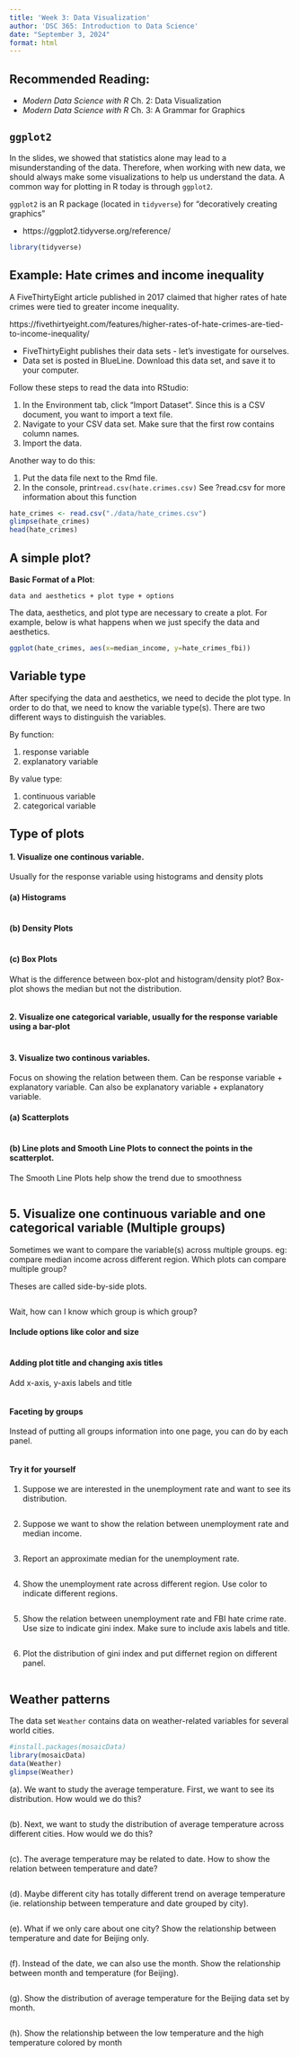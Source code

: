 ```yaml
---
title: 'Week 3: Data Visualization'
author: 'DSC 365: Introduction to Data Science'
date: "September 3, 2024"
format: html
---
```


::: {.callout-note icon="false"}
## Recommended Reading:
- _Modern Data Science with R_ Ch. 2: Data Visualization
- _Modern Data Science with R_ Ch. 3: A Grammar for Graphics

:::

## `ggplot2`

In the slides, we showed that statistics alone may lead to a misunderstanding of the data. Therefore, when working with new data, we should always make some visualizations to help us understand the data. A common way for plotting in R today is through `ggplot2`. 

`ggplot2` is an R package (located in `tidyverse`) for "decoratively creating graphics"

- https://ggplot2.tidyverse.org/reference/

```r
library(tidyverse)
```

## Example: Hate crimes and income inequality

A FiveThirtyEight article published in 2017 claimed that higher rates of hate crimes were tied to greater income inequality.

https://fivethirtyeight.com/features/higher-rates-of-hate-crimes-are-tied-to-income-inequality/

- FiveThirtyEight publishes their data sets - let's investigate for ourselves.
- Data set is posted in BlueLine. Download this data set, and save it to your computer.

Follow these steps to read the data into RStudio:

1. In the Environment tab, click "Import Dataset". Since this is a CSV document, you want to import a text file.
2. Navigate to your CSV data set. Make sure that the first row contains column names. 
3. Import the data.

Another way to do this:

1. Put the data file next to the Rmd file.
2. In the console, print`read.csv(hate.crimes.csv)`
See ?read.csv for more information about this function

```r
hate_crimes <- read.csv("./data/hate_crimes.csv")
glimpse(hate_crimes)
head(hate_crimes)
```

## A simple plot?

__Basic Format of a Plot__:

`data and aesthetics + plot type + options`

The data, aesthetics, and plot type are necessary to create a plot. For example, below is what happens when we just specify the data and aesthetics.

```r
ggplot(hate_crimes, aes(x=median_income, y=hate_crimes_fbi))
```

## Variable type

After specifying the data and aesthetics, we need to decide the plot type. In order to do that, we need to know the variable type(s). There are two different ways to distinguish the variables. 

By function: 

1. response variable
2. explanatory variable

By value type:

1. continuous variable
2. categorical variable

## Type of plots

#### 1. Visualize one continous variable.

Usually for the response variable using histograms and density plots


#### (a) Histograms

```r

```

#### (b) Density Plots

```r

```

#### (c) Box Plots

What is the difference between box-plot and histogram/density plot? Box-plot shows the median but not the distribution. 

```r

```

#### 2. Visualize one categorical variable, usually for the response variable using a bar-plot 

```r

```

#### 3. Visualize two continous variables. 

Focus on showing the relation between them. Can be response variable + explanatory variable. Can also be explanatory variable + explanatory variable.

#### (a) Scatterplots

```r

```

#### (b) Line plots and Smooth Line Plots to connect the points in the scatterplot. 

The Smooth Line Plots help show the trend due to smoothness

```r

```


## 5. Visualize one continuous variable and one categorical variable (Multiple groups)

Sometimes we want to compare the variable(s) across multiple groups. eg: compare median income across different region. Which plots can compare multiple group?

Theses are called side-by-side plots. 

```r

```

Wait, how can I know which group is which group?

#### Include options like color and size

```r

```

#### Adding plot title and changing axis titles

Add x-axis, y-axis labels and title

```r

```

#### Faceting by groups

Instead of putting all groups information into one page, you can do by each panel.

```r

```


#### Try it for yourself

1. Suppose we are interested in the unemployment rate and want to see its distribution. 

```r

```

2. Suppose we want to show the relation between unemployment rate and median income. 

```r

```

3. Report an approximate median for the unemployment rate. 

```r

```

4. Show the unemployment rate across different region. Use color to indicate different regions.

```r

```

5. Show the relation between unemployment rate and FBI hate crime rate. Use size to indicate gini index. Make sure to include axis labels and title. 

```r

```

6. Plot the distribution of gini index and put differnet region on different panel. 

```r

```

## Weather patterns

The data set `Weather` contains data on weather-related variables for several world cities.

```r
#install.packages(mosaicData)
library(mosaicData)
data(Weather)
glimpse(Weather)
```

(a). We want to study the average temperature. First, we want to see its distribution. How would we do this?

```r

```

(b). Next, we want to study the distribution of average temperature across different cities. How would we do this?

```r

```

(c). The average temperature may be related to date. How to show the relation between temperature and date?

```r

```

(d). Maybe different city has totally different trend on average temperature (ie. relationship between temperature and date grouped by city). 

```r

```

(e). What if we only care about one city? Show the relationship between temperature and date for Beijing only.

```r

```


(f). Instead of the date, we can also use the month. Show the relationship between month and temperature (for Beijing). 

```r

```


(g). Show the distribution of average temperature for the Beijing data set by month.

```r

```

(h). Show the relationship between the low temperature and the high temperature colored by month

```r

```